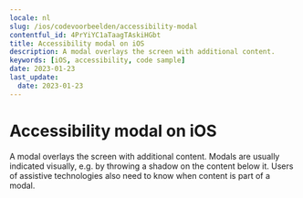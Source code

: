 ```yaml
---
locale: nl
slug: /ios/codevoorbeelden/accessibility-modal
contentful_id: 4PrYiYC1aTaagTAskiHGbt
title: Accessibility modal on iOS
description: A modal overlays the screen with additional content.
keywords: [iOS, accessibility, code sample]
date: 2023-01-23
last_update:
  date: 2023-01-23
---
```


# Accessibility modal on iOS

A modal overlays the screen with additional content. Modals are usually indicated visually, e.g. by throwing a shadow on the content below it. Users of assistive technologies also need to know when content is part of a modal.

<CodeSample id="accessibility-modal" platform="ios" locale="nl"/>
